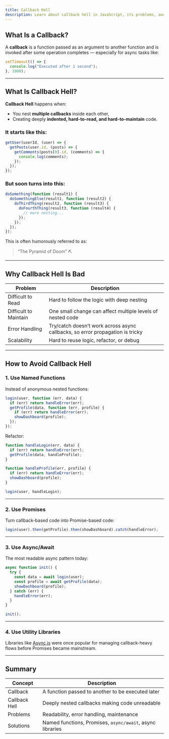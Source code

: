 ```yaml
---
title: Callback Hell
description: Learn about callback hell in JavaScript, its problems, and how to avoid it using named functions, Promises, and async/await.
---
```


## What Is a Callback?

A **callback** is a function passed as an argument to another function and is invoked after some operation completes — especially for async tasks like:

```js
setTimeout(() => {
  console.log("Executed after 1 second");
}, 1000);
```

---

## What Is Callback Hell?

**Callback Hell** happens when:

- You nest **multiple callbacks** inside each other,
- Creating deeply **indented, hard-to-read, and hard-to-maintain** code.

### It starts like this:

```js
getUser(userId, (user) => {
  getPosts(user.id, (posts) => {
    getComments(posts[0].id, (comments) => {
      console.log(comments);
    });
  });
});
```

### But soon turns into this:

```js
doSomething(function (result1) {
  doSomethingElse(result1, function (result2) {
    doThirdThing(result2, function (result3) {
      doFourthThing(result3, function (result4) {
        // more nesting...
      });
    });
  });
});
```

This is often humorously referred to as:

> “The Pyramid of Doom” ⛏️

---

## Why Callback Hell Is Bad

| Problem               | Description                                                                   |
| --------------------- | ----------------------------------------------------------------------------- |
| Difficult to Read     | Hard to follow the logic with deep nesting                                    |
| Difficult to Maintain | One small change can affect multiple levels of nested code                    |
| Error Handling        | Try/catch doesn’t work across async callbacks, so error propagation is tricky |
| Scalability           | Hard to reuse logic, refactor, or debug                                       |

---

## How to Avoid Callback Hell

### 1. **Use Named Functions**

Instead of anonymous nested functions:

```js
login(user, function (err, data) {
  if (err) return handleError(err);
  getProfile(data, function (err, profile) {
    if (err) return handleError(err);
    showDashboard(profile);
  });
});
```

Refactor:

```js
function handleLogin(err, data) {
  if (err) return handleError(err);
  getProfile(data, handleProfile);
}

function handleProfile(err, profile) {
  if (err) return handleError(err);
  showDashboard(profile);
}

login(user, handleLogin);
```

---

### 2. **Use Promises**

Turn callback-based code into Promise-based code:

```js
login(user).then(getProfile).then(showDashboard).catch(handleError);
```

---

### 3. **Use Async/Await**

The most readable async pattern today:

```js
async function init() {
  try {
    const data = await login(user);
    const profile = await getProfile(data);
    showDashboard(profile);
  } catch (err) {
    handleError(err);
  }
}

init();
```

---

### 4. **Use Utility Libraries**

Libraries like [Async.js](https://caolan.github.io/async/) were once popular for managing callback-heavy flows before Promises became mainstream.

---

## Summary

| Concept       | Description                                               |
| ------------- | --------------------------------------------------------- |
| Callback      | A function passed to another to be executed later         |
| Callback Hell | Deeply nested callbacks making code unreadable            |
| Problems      | Readability, error handling, maintenance                  |
| Solutions     | Named functions, Promises, `async/await`, async libraries |

